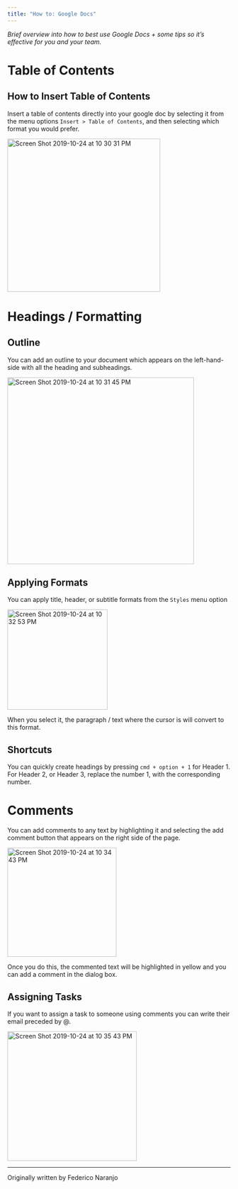 ```yaml
---
title: "How to: Google Docs"
---
```


_Brief overview into how to best use Google Docs + some tips so it’s effective for you and your team._

# Table of Contents

## How to Insert Table of Contents

Insert a table of contents directly into your google doc by selecting it from the menu options `Insert > Table of Contents`, and then selecting which format you would prefer.

<img
  width="345"
  alt="Screen Shot 2019-10-24 at 10 30 31 PM"
  src="/cuhacking-2020-images/google-docs-insert-table-of-contents.png"
/>

# Headings / Formatting

## Outline

You can add an outline to your document which appears on the left-hand-side with all the heading and subheadings.

<img
  width="421"
  alt="Screen Shot 2019-10-24 at 10 31 45 PM"
  src="/cuhacking-2020-images/google-docs-outline.png"
/>

## Applying Formats

You can apply title, header, or subtitle formats from the `Styles` menu option

<img
  width="226"
  alt="Screen Shot 2019-10-24 at 10 32 53 PM"
  src="/cuhacking-2020-images/google-docs-applying-formats.png"
/>

When you select it, the paragraph / text where the cursor is will convert to this format.

## Shortcuts

You can quickly create headings by pressing `cmd + option + 1` for Header 1. For Header 2, or Header 3, replace the number 1, with the corresponding number.

# Comments

You can add comments to any text by highlighting it and selecting the add comment button that appears on the right side of the page.

<img
  width="246"
  alt="Screen Shot 2019-10-24 at 10 34 43 PM"
  src="/cuhacking-2020-images/google-docs-comments.png"
/>

Once you do this, the commented text will be highlighted in yellow and you can add a comment in the dialog box.

## Assigning Tasks

If you want to assign a task to someone using comments you can write their email preceded by @.

<img
  width="292"
  alt="Screen Shot 2019-10-24 at 10 35 43 PM"
  src="/cuhacking-2020-images/google-docs-assigning-tasks.png"
/>

---

Originally written by Federico Naranjo